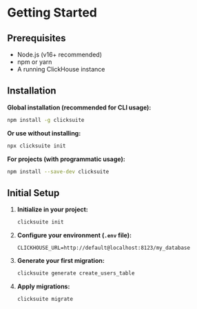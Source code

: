 # Getting Started

## Prerequisites

*   Node.js (v16+ recommended)
*   npm or yarn
*   A running ClickHouse instance

## Installation

**Global installation (recommended for CLI usage):**
```bash
npm install -g clicksuite
```

**Or use without installing:**
```bash
npx clicksuite init
```

**For projects (with programmatic usage):**
```bash
npm install --save-dev clicksuite
```

## Initial Setup

1. **Initialize in your project:**
   ```bash
   clicksuite init
   ```

2. **Configure your environment (`.env` file):**
   ```env
   CLICKHOUSE_URL=http://default@localhost:8123/my_database
   ```

3. **Generate your first migration:**
   ```bash
   clicksuite generate create_users_table
   ```

4. **Apply migrations:**
   ```bash
   clicksuite migrate
   ```